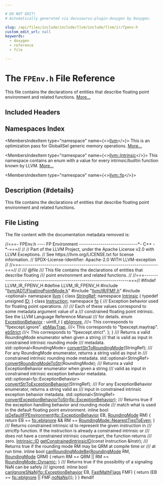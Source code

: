```yaml
---

# DO NOT EDIT!
# Automatically generated via docusaurus-plugin-doxygen by Doxygen.

slug: /api/files/include/include/llvm/include/llvm/ir/fpenv-h
custom_edit_url: null
keywords:
  - doxygen
  - reference
  - file

---
```





# The `FPEnv.h` File Reference

<DoxygenPage pluginConfig={pluginConfig}>

This file contains the declarations of entities that describe floating point environment and related functions. <a href="#details">More...</a>

## Included Headers

<IncludesList>
<IncludesListItem
  filePath="llvm/ADT/FloatingPointMode.h"
  permalink="/docs/api/files/include/include/llvm/include/llvm/adt/floatingpointmode-h"
  isLocal="true" />
<IncludesListItem
  filePath="llvm/IR/FMF.h"
  permalink="/docs/api/files/include/include/llvm/include/llvm/ir/fmf-h"
  isLocal="true" />
<IncludesListItem
  filePath="optional"
  permalink=""
  isLocal="false" />
</IncludesList>

## Namespaces Index

<MembersIndex>

<MembersIndexItem
  type="namespace"
  name={<><a href="/docs/api/namespaces/llvm">llvm</a></>}>
This is an optimization pass for GlobalISel generic memory operations. <a href="/docs/api/namespaces/llvm/#details">More...</a>
</MembersIndexItem>

<MembersIndexItem
  type="namespace"
  name={<><a href="/docs/api/namespaces/llvm/intrinsic">llvm::Intrinsic</a></>}>
This namespace contains an enum with a value for every intrinsic/builtin function known by LLVM. <a href="/docs/api/namespaces/llvm/intrinsic/#details">More...</a>
</MembersIndexItem>

<MembersIndexItem
  type="namespace"
  name={<><a href="/docs/api/namespaces/llvm/fp">llvm::fp</a></>}>
</MembersIndexItem>

</MembersIndex>

## Description {#details}

This file contains the declarations of entities that describe floating point environment and related functions.

## File Listing

The file content with the documentation metadata removed is:

<ProgramListing>

<Link id="l00001" /><CodeLine lineNumber="1"><Highlight kind="comment">//===- FPEnv.h ---- FP Environment ------------------------------&#42;- C++ -&#42;-===//</Highlight><Highlight kind="normal"></Highlight></CodeLine>
<Link id="l00002" /><CodeLine lineNumber="2"><Highlight kind="normal"></Highlight><Highlight kind="comment">//</Highlight><Highlight kind="normal"></Highlight></CodeLine>
<Link id="l00003" /><CodeLine lineNumber="3"><Highlight kind="normal"></Highlight><Highlight kind="comment">// Part of the LLVM Project, under the Apache License v2.0 with LLVM Exceptions.</Highlight><Highlight kind="normal"></Highlight></CodeLine>
<Link id="l00004" /><CodeLine lineNumber="4"><Highlight kind="normal"></Highlight><Highlight kind="comment">// See https://llvm.org/LICENSE.txt for license information.</Highlight><Highlight kind="normal"></Highlight></CodeLine>
<Link id="l00005" /><CodeLine lineNumber="5"><Highlight kind="normal"></Highlight><Highlight kind="comment">// SPDX-License-Identifier: Apache-2.0 WITH LLVM-exception</Highlight><Highlight kind="normal"></Highlight></CodeLine>
<Link id="l00006" /><CodeLine lineNumber="6"><Highlight kind="normal"></Highlight><Highlight kind="comment">//</Highlight><Highlight kind="normal"></Highlight></CodeLine>
<Link id="l00007" /><CodeLine lineNumber="7"><Highlight kind="normal"></Highlight><Highlight kind="comment">//===----------------------------------------------------------------------===//</Highlight><Highlight kind="normal"></Highlight></CodeLine>
<Link id="l00008" /><CodeLine lineNumber="8"><Highlight kind="normal"></Highlight><Highlight kind="comment">//</Highlight><Highlight kind="comment"></Highlight></CodeLine>
<Link id="l00009" /><CodeLine lineNumber="9"><Highlight kind="comment">/// @file</Highlight></CodeLine>
<Link id="l00010" /><CodeLine lineNumber="10"><Highlight kind="comment">/// This file contains the declarations of entities that describe floating</Highlight></CodeLine>
<Link id="l00011" /><CodeLine lineNumber="11"><Highlight kind="comment">/// point environment and related functions.</Highlight><Highlight kind="normal"></Highlight></CodeLine>
<Link id="l00012" /><CodeLine lineNumber="12"><Highlight kind="normal"></Highlight><Highlight kind="comment">//</Highlight><Highlight kind="normal"></Highlight></CodeLine>
<Link id="l00013" /><CodeLine lineNumber="13"><Highlight kind="normal"></Highlight><Highlight kind="comment">//===----------------------------------------------------------------------===//</Highlight><Highlight kind="normal"></Highlight></CodeLine>
<Link id="l00014" /><CodeLine lineNumber="14"><Highlight kind="normal"></Highlight></CodeLine>
<Link id="l00015" /><CodeLine lineNumber="15"><Highlight kind="normal"></Highlight><Highlight kind="preprocessor">#ifndef LLVM&#95;IR&#95;FPENV&#95;H</Highlight><Highlight kind="normal"></Highlight></CodeLine>
<Link id="l00016" /><CodeLine lineNumber="16"><Highlight kind="normal"></Highlight><Highlight kind="preprocessor">#define LLVM&#95;IR&#95;FPENV&#95;H</Highlight><Highlight kind="normal"></Highlight></CodeLine>
<Link id="l00017" /><CodeLine lineNumber="17"><Highlight kind="normal"></Highlight></CodeLine>
<Link id="l00018" /><CodeLine lineNumber="18"><Highlight kind="normal"></Highlight><Highlight kind="preprocessor">#include &quot;<a href="/docs/api/files/include/include/llvm/include/llvm/adt/floatingpointmode-h">llvm/ADT/FloatingPointMode.h</a>&quot;</Highlight><Highlight kind="normal"></Highlight></CodeLine>
<Link id="l00019" /><CodeLine lineNumber="19"><Highlight kind="normal"></Highlight><Highlight kind="preprocessor">#include &quot;<a href="/docs/api/files/include/include/llvm/include/llvm/ir/fmf-h">llvm/IR/FMF.h</a>&quot;</Highlight><Highlight kind="normal"></Highlight></CodeLine>
<Link id="l00020" /><CodeLine lineNumber="20"><Highlight kind="normal"></Highlight><Highlight kind="preprocessor">#include &lt;optional&gt;</Highlight><Highlight kind="normal"></Highlight></CodeLine>
<Link id="l00021" /><CodeLine lineNumber="21"><Highlight kind="normal"></Highlight></CodeLine>
<Link id="l00022" /><CodeLine lineNumber="22"><Highlight kind="normal"></Highlight><Highlight kind="keyword">namespace </Highlight><Highlight kind="normal"><a href="/docs/api/namespaces/llvm">llvm</a> &#123;</Highlight></CodeLine>
<Link id="l00023" /><CodeLine lineNumber="23"><Highlight kind="normal"></Highlight><Highlight kind="keyword">class </Highlight><Highlight kind="normal"><a href="/docs/api/classes/llvm/stringref">StringRef</a>;</Highlight></CodeLine>
<Link id="l00024" /><CodeLine lineNumber="24"><Highlight kind="normal"></Highlight></CodeLine>
<Link id="l00025" /><CodeLine lineNumber="25"><Highlight kind="normal"></Highlight><Highlight kind="keyword">namespace </Highlight><Highlight kind="normal"><a href="/docs/api/namespaces/llvm/intrinsic">Intrinsic</a> &#123;</Highlight></CodeLine>
<Link id="l00026" /><CodeLine lineNumber="26"><Highlight kind="normal"></Highlight><Highlight kind="keyword">typedef</Highlight><Highlight kind="normal"> </Highlight><Highlight kind="keywordtype">unsigned</Highlight><Highlight kind="normal"> <a href="/docs/api/namespaces/llvm/intrinsic/#a80add6b3b1cdaec560907995127adc16">ID</a>;</Highlight></CodeLine>
<Link id="l00027" /><CodeLine lineNumber="27"><Highlight kind="normal">&#125;</Highlight></CodeLine>
<Link id="l00028" /><CodeLine lineNumber="28"><Highlight kind="normal"></Highlight></CodeLine>
<Link id="l00029" /><CodeLine lineNumber="29"><Highlight kind="normal"></Highlight><Highlight kind="keyword">class </Highlight><Highlight kind="normal"><a href="/docs/api/classes/llvm/instruction">Instruction</a>;</Highlight></CodeLine>
<Link id="l00030" /><CodeLine lineNumber="30"><Highlight kind="normal"></Highlight></CodeLine>
<Link id="l00031" /><CodeLine lineNumber="31" lineLink="/docs/api/namespaces/llvm/fp"><Highlight kind="normal"></Highlight><Highlight kind="keyword">namespace </Highlight><Highlight kind="normal"><a href="/docs/api/namespaces/llvm/fp">fp</a> &#123;</Highlight></CodeLine>
<Link id="l00032" /><CodeLine lineNumber="32"><Highlight kind="normal"></Highlight><Highlight kind="comment"></Highlight></CodeLine>
<Link id="l00033" /><CodeLine lineNumber="33"><Highlight kind="comment">/// Exception behavior used for floating point operations.</Highlight></CodeLine>
<Link id="l00034" /><CodeLine lineNumber="34"><Highlight kind="comment">///</Highlight></CodeLine>
<Link id="l00035" /><CodeLine lineNumber="35"><Highlight kind="comment">/// Each of these values correspond to some metadata argument value of a</Highlight></CodeLine>
<Link id="l00036" /><CodeLine lineNumber="36"><Highlight kind="comment">/// constrained floating point intrinsic. See the LLVM Language Reference Manual</Highlight></CodeLine>
<Link id="l00037" /><CodeLine lineNumber="37"><Highlight kind="comment">/// for details.</Highlight><Highlight kind="normal"></Highlight></CodeLine>
<Link id="l00038" /><CodeLine lineNumber="38" lineLink="/docs/api/namespaces/llvm/fp/#a51c5e09b2604faec548aef87bd482630"><Highlight kind="normal"></Highlight><Highlight kind="keyword">enum</Highlight><Highlight kind="normal"> <a href="/docs/api/namespaces/llvm/fp/#a51c5e09b2604faec548aef87bd482630">ExceptionBehavior</a> : uint8&#95;t &#123;</Highlight></CodeLine>
<Link id="l00039" /><CodeLine lineNumber="39" lineLink="/docs/api/namespaces/llvm/fp/#a51c5e09b2604faec548aef87bd482630ad8009e7c0ce2967115e856052243ac62"><Highlight kind="normal">  <a href="/docs/api/namespaces/llvm/fp/#a51c5e09b2604faec548aef87bd482630ad8009e7c0ce2967115e856052243ac62">ebIgnore</a>,  </Highlight><Highlight kind="comment">///&lt; This corresponds to &quot;fpexcept.ignore&quot;.</Highlight><Highlight kind="normal"></Highlight></CodeLine>
<Link id="l00040" /><CodeLine lineNumber="40" lineLink="/docs/api/namespaces/llvm/fp/#a51c5e09b2604faec548aef87bd482630ac0971b3e4cf010afada5a9673a705e48"><Highlight kind="normal">  <a href="/docs/api/namespaces/llvm/fp/#a51c5e09b2604faec548aef87bd482630ac0971b3e4cf010afada5a9673a705e48">ebMayTrap</a>, </Highlight><Highlight kind="comment">///&lt; This corresponds to &quot;fpexcept.maytrap&quot;.</Highlight><Highlight kind="normal"></Highlight></CodeLine>
<Link id="l00041" /><CodeLine lineNumber="41" lineLink="/docs/api/namespaces/llvm/fp/#a51c5e09b2604faec548aef87bd482630a5dfc3e95e600e911e26874be1f27dba7"><Highlight kind="normal">  <a href="/docs/api/namespaces/llvm/fp/#a51c5e09b2604faec548aef87bd482630a5dfc3e95e600e911e26874be1f27dba7">ebStrict</a>   </Highlight><Highlight kind="comment">///&lt; This corresponds to &quot;fpexcept.strict&quot;.</Highlight><Highlight kind="normal"></Highlight></CodeLine>
<Link id="l00042" /><CodeLine lineNumber="42"><Highlight kind="normal">&#125;;</Highlight></CodeLine>
<Link id="l00043" /><CodeLine lineNumber="43"><Highlight kind="normal"></Highlight></CodeLine>
<Link id="l00044" /><CodeLine lineNumber="44"><Highlight kind="normal">&#125;</Highlight></CodeLine>
<Link id="l00045" /><CodeLine lineNumber="45"><Highlight kind="normal"></Highlight><Highlight kind="comment"></Highlight></CodeLine>
<Link id="l00046" /><CodeLine lineNumber="46"><Highlight kind="comment">/// Returns a valid RoundingMode enumerator when given a string</Highlight></CodeLine>
<Link id="l00047" /><CodeLine lineNumber="47"><Highlight kind="comment">/// that is valid as input in constrained intrinsic rounding mode</Highlight></CodeLine>
<Link id="l00048" /><CodeLine lineNumber="48"><Highlight kind="comment">/// metadata.</Highlight><Highlight kind="normal"></Highlight></CodeLine>
<Link id="l00049" /><CodeLine lineNumber="49"><Highlight kind="normal">std::optional&lt;RoundingMode&gt; <a href="/docs/api/namespaces/llvm/#ac8070537f4f31ef2b969d570ee70d6fa">convertStrToRoundingMode</a>(StringRef);</Highlight></CodeLine>
<Link id="l00050" /><CodeLine lineNumber="50"><Highlight kind="normal"></Highlight><Highlight kind="comment"></Highlight></CodeLine>
<Link id="l00051" /><CodeLine lineNumber="51"><Highlight kind="comment">/// For any RoundingMode enumerator, returns a string valid as input in</Highlight></CodeLine>
<Link id="l00052" /><CodeLine lineNumber="52"><Highlight kind="comment">/// constrained intrinsic rounding mode metadata.</Highlight><Highlight kind="normal"></Highlight></CodeLine>
<Link id="l00053" /><CodeLine lineNumber="53"><Highlight kind="normal">std::optional&lt;StringRef&gt; <a href="/docs/api/namespaces/llvm/#a2f4c887b564c061a96777eeb4c156211">convertRoundingModeToStr</a>(RoundingMode);</Highlight></CodeLine>
<Link id="l00054" /><CodeLine lineNumber="54"><Highlight kind="normal"></Highlight><Highlight kind="comment"></Highlight></CodeLine>
<Link id="l00055" /><CodeLine lineNumber="55"><Highlight kind="comment">/// Returns a valid ExceptionBehavior enumerator when given a string</Highlight></CodeLine>
<Link id="l00056" /><CodeLine lineNumber="56"><Highlight kind="comment">/// valid as input in constrained intrinsic exception behavior metadata.</Highlight><Highlight kind="normal"></Highlight></CodeLine>
<Link id="l00057" /><CodeLine lineNumber="57"><Highlight kind="normal">std::optional&lt;fp::ExceptionBehavior&gt; <a href="/docs/api/namespaces/llvm/#aab775fc8630b56ff01ffc4624fed3a87">convertStrToExceptionBehavior</a>(StringRef);</Highlight></CodeLine>
<Link id="l00058" /><CodeLine lineNumber="58"><Highlight kind="normal"></Highlight><Highlight kind="comment"></Highlight></CodeLine>
<Link id="l00059" /><CodeLine lineNumber="59"><Highlight kind="comment">/// For any ExceptionBehavior enumerator, returns a string valid as</Highlight></CodeLine>
<Link id="l00060" /><CodeLine lineNumber="60"><Highlight kind="comment">/// input in constrained intrinsic exception behavior metadata.</Highlight><Highlight kind="normal"></Highlight></CodeLine>
<Link id="l00061" /><CodeLine lineNumber="61"><Highlight kind="normal">std::optional&lt;StringRef&gt; <a href="/docs/api/namespaces/llvm/#a6b8533ebb12374eafbbaf1b14df1e3ac">convertExceptionBehaviorToStr</a>(<a href="/docs/api/namespaces/llvm/fp/#a51c5e09b2604faec548aef87bd482630">fp::ExceptionBehavior</a>);</Highlight></CodeLine>
<Link id="l00062" /><CodeLine lineNumber="62"><Highlight kind="normal"></Highlight><Highlight kind="comment"></Highlight></CodeLine>
<Link id="l00063" /><CodeLine lineNumber="63"><Highlight kind="comment">/// Returns true if the exception handling behavior and rounding mode</Highlight></CodeLine>
<Link id="l00064" /><CodeLine lineNumber="64"><Highlight kind="comment">/// match what is used in the default floating point environment.</Highlight><Highlight kind="normal"></Highlight></CodeLine>
<Link id="l00065" /><CodeLine lineNumber="65" lineLink="/docs/api/namespaces/llvm/#a28294e7b4ae05afa8858fd6496f3ff12"><Highlight kind="normal"></Highlight><Highlight kind="keyword">inline</Highlight><Highlight kind="normal"> </Highlight><Highlight kind="keywordtype">bool</Highlight><Highlight kind="normal"> <a href="/docs/api/namespaces/llvm/#a28294e7b4ae05afa8858fd6496f3ff12">isDefaultFPEnvironment</a>(<a href="/docs/api/namespaces/llvm/fp/#a51c5e09b2604faec548aef87bd482630">fp::ExceptionBehavior</a> EB, <a href="/docs/api/namespaces/llvm/#ab7af0c09900daed62bbdb01dba180f7c">RoundingMode</a> RM) &#123;</Highlight></CodeLine>
<Link id="l00066" /><CodeLine lineNumber="66"><Highlight kind="normal">  </Highlight><Highlight kind="keywordflow">return</Highlight><Highlight kind="normal"> EB == <a href="/docs/api/namespaces/llvm/fp/#a51c5e09b2604faec548aef87bd482630ad8009e7c0ce2967115e856052243ac62">fp::ebIgnore</a> &amp;&amp; RM == <a href="/docs/api/namespaces/llvm/#ab7af0c09900daed62bbdb01dba180f7ca44467144e3b6bdac3e85ef6f90e7d832">RoundingMode::NearestTiesToEven</a>;</Highlight></CodeLine>
<Link id="l00067" /><CodeLine lineNumber="67"><Highlight kind="normal">&#125;</Highlight></CodeLine>
<Link id="l00068" /><CodeLine lineNumber="68"><Highlight kind="normal"></Highlight><Highlight kind="comment"></Highlight></CodeLine>
<Link id="l00069" /><CodeLine lineNumber="69"><Highlight kind="comment">/// Returns constrained intrinsic id to represent the given instruction in</Highlight></CodeLine>
<Link id="l00070" /><CodeLine lineNumber="70"><Highlight kind="comment">/// strictfp function. If the instruction is already a constrained intrinsic or</Highlight></CodeLine>
<Link id="l00071" /><CodeLine lineNumber="71"><Highlight kind="comment">/// does not have a constrained intrinsic counterpart, the function returns</Highlight></CodeLine>
<Link id="l00072" /><CodeLine lineNumber="72"><Highlight kind="comment">/// zero.</Highlight><Highlight kind="normal"></Highlight></CodeLine>
<Link id="l00073" /><CodeLine lineNumber="73"><Highlight kind="normal"><a href="/docs/api/namespaces/llvm/intrinsic/#a80add6b3b1cdaec560907995127adc16">Intrinsic::ID</a> <a href="/docs/api/namespaces/llvm/#a8fc51f3b43eb780b3a2bcd8ef027288d">getConstrainedIntrinsicID</a>(</Highlight><Highlight kind="keyword">const</Highlight><Highlight kind="normal"> Instruction &amp;Instr);</Highlight></CodeLine>
<Link id="l00074" /><CodeLine lineNumber="74"><Highlight kind="normal"></Highlight><Highlight kind="comment"></Highlight></CodeLine>
<Link id="l00075" /><CodeLine lineNumber="75"><Highlight kind="comment">/// Returns true if the rounding mode RM may be QRM at compile time or</Highlight></CodeLine>
<Link id="l00076" /><CodeLine lineNumber="76"><Highlight kind="comment">/// at run time.</Highlight><Highlight kind="normal"></Highlight></CodeLine>
<Link id="l00077" /><CodeLine lineNumber="77" lineLink="/docs/api/namespaces/llvm/#a4137d83a9e8406ca72d0b668108814c5"><Highlight kind="normal"></Highlight><Highlight kind="keyword">inline</Highlight><Highlight kind="normal"> </Highlight><Highlight kind="keywordtype">bool</Highlight><Highlight kind="normal"> <a href="/docs/api/namespaces/llvm/#a4137d83a9e8406ca72d0b668108814c5">canRoundingModeBe</a>(<a href="/docs/api/namespaces/llvm/#ab7af0c09900daed62bbdb01dba180f7c">RoundingMode</a> RM, <a href="/docs/api/namespaces/llvm/#ab7af0c09900daed62bbdb01dba180f7c">RoundingMode</a> QRM) &#123;</Highlight></CodeLine>
<Link id="l00078" /><CodeLine lineNumber="78"><Highlight kind="normal">  </Highlight><Highlight kind="keywordflow">return</Highlight><Highlight kind="normal"> RM == QRM || RM == <a href="/docs/api/namespaces/llvm/#ab7af0c09900daed62bbdb01dba180f7ca971fd8cc345d8bd9f92e9f7d88fdf20c">RoundingMode::Dynamic</a>;</Highlight></CodeLine>
<Link id="l00079" /><CodeLine lineNumber="79"><Highlight kind="normal">&#125;</Highlight></CodeLine>
<Link id="l00080" /><CodeLine lineNumber="80"><Highlight kind="normal"></Highlight><Highlight kind="comment"></Highlight></CodeLine>
<Link id="l00081" /><CodeLine lineNumber="81"><Highlight kind="comment">/// Returns true if the possibility of a signaling NaN can be safely</Highlight></CodeLine>
<Link id="l00082" /><CodeLine lineNumber="82"><Highlight kind="comment">/// ignored.</Highlight><Highlight kind="normal"></Highlight></CodeLine>
<Link id="l00083" /><CodeLine lineNumber="83" lineLink="/docs/api/namespaces/llvm/#aec4ff9b2beab5c962935042f5b5758dd"><Highlight kind="normal"></Highlight><Highlight kind="keyword">inline</Highlight><Highlight kind="normal"> </Highlight><Highlight kind="keywordtype">bool</Highlight><Highlight kind="normal"> <a href="/docs/api/namespaces/llvm/#aec4ff9b2beab5c962935042f5b5758dd">canIgnoreSNaN</a>(<a href="/docs/api/namespaces/llvm/fp/#a51c5e09b2604faec548aef87bd482630">fp::ExceptionBehavior</a> EB, <a href="/docs/api/classes/llvm/fastmathflags">FastMathFlags</a> FMF) &#123;</Highlight></CodeLine>
<Link id="l00084" /><CodeLine lineNumber="84"><Highlight kind="normal">  </Highlight><Highlight kind="keywordflow">return</Highlight><Highlight kind="normal"> (EB == <a href="/docs/api/namespaces/llvm/fp/#a51c5e09b2604faec548aef87bd482630ad8009e7c0ce2967115e856052243ac62">fp::ebIgnore</a> || FMF.<a href="/docs/api/classes/llvm/fastmathflags/#ac1d140361490d7847edf0c7503e3188a">noNaNs</a>());</Highlight></CodeLine>
<Link id="l00085" /><CodeLine lineNumber="85"><Highlight kind="normal">&#125;</Highlight></CodeLine>
<Link id="l00086" /><CodeLine lineNumber="86"><Highlight kind="normal">&#125;</Highlight></CodeLine>
<Link id="l00087" /><CodeLine lineNumber="87"><Highlight kind="normal"></Highlight><Highlight kind="preprocessor">#endif</Highlight></CodeLine>

</ProgramListing>


</DoxygenPage>
